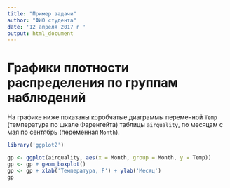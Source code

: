 ```yaml
---
title: "Пример задачи"
author: "ФИО студента"
date: '12 апреля 2017 г '
output: html_document
---
```


# Графики плотности распределения по группам наблюдений

На графике ниже показаны коробчатые диаграммы переменной `Temp` (температура по шкале Фаренгейта) таблицы `airquality`, по месяцам с мая по сентябрь (переменная `Month`).   

```r
library('ggplot2')

gp <- ggplot(airquality, aes(x = Month, group = Month, y = Temp))
gp <- gp + geom_boxplot()
gp <- gp + xlab('Температура, F') + ylab('Месяц')
gp

```

